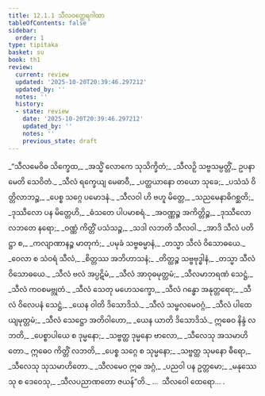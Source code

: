 ```yaml
---
title: 12.1.1 သီလဝတ္ထေရဂါထာ
tableOfContents: false
sidebar:
  order: 1
type: tipitaka
basket: su
book: th1
review:
  current: review
  updated: '2025-10-20T20:39:46.297212'
  updated_by: ''
  notes: ''
  history:
  - state: review
    date: '2025-10-20T20:39:46.297212'
    updated_by: ''
    notes: ''
    previous_state: draft
---
```



<DynamicBreadcrumb />


<ReviewStatus review={frontmatter.review} showDetails={true} />

<HypothesisAnnotation frontmatter={frontmatter} />

<Division number="608" book="th1" e="ch" v="19" p="309">

<Paragraph number="925" type="verses" book="th1">
_“သီလမေဝိဓ သိက္ခေထ,_  
_အသ္မိံ လောကေ သုသိက္ခိတံ;_  
_သီလဉှိ သဗ္ဗသမ္ပတ္တိံ,_  
ဥပနာမေတိ သေဝိတံ._  

</Paragraph>

</Division>
<Division number="609" book="th1" e="ch" v="19" p="309">

<Paragraph number="926" type="verses" book="th1">
_သီလံ ရက္ခေယျ မေဓာဝီ,_  
_ပတ္ထယာနော တယော သုခေ;_  
_ပသံသံ ဝိတ္တိလာဘဉ္စ,_  
_ပေစ္စ သဂ္ဂေ ပမောဒနံ._  

</Paragraph>

</Division>
<Division number="610" book="th1" e="ch" v="19" p="309">

<Paragraph number="927" type="verses" book="th1">
_သီလဝါ ဟိ ဗဟူ မိတ္တေ,_  
_သညမေနာဓိဂစ္ဆတိ;_  
_ဒုဿီလော ပန မိတ္တေဟိ,_  
_ဓံသတေ ပါပမာစရံ._  

</Paragraph>

</Division>
<Division number="611" book="th1" e="ch" v="19" p="309">

<Paragraph number="928" type="verses" book="th1">
_အဝဏ္ဏဉ္စ အကိတ္တိဉ္စ,_  
_ဒုဿီလော လဘတေ နရော;_  
_ဝဏ္ဏံ ကိတ္တိံ ပသံသဉ္စ,_  
_သဒါ လဘတိ သီလဝါ._  

</Paragraph>

</Division>
<Division number="612" book="th1" e="ch" v="19" p="309">

<Paragraph number="929" type="verses" book="th1">
_အာဒိ သီလံ ပတိဋ္ဌာ စ,_  
_ကလျာဏာနဉ္စ မာတုကံ;_  
_ပမုခံ သဗ္ဗဓမ္မာနံ,_  
_တသ္မာ သီလံ ဝိသောဓယေ._  

</Paragraph>

</Division>
<Division number="613" book="th1" e="ch" v="19" p="309">

<Paragraph number="930" type="verses" book="th1">
_ဝေလာ စ သံဝရံ သီလံ,_  
_စိတ္တဿ အဘိဟာသနံ;_  
_တိတ္ထဉ္စ သဗ္ဗဗုဒ္ဓါနံ,_  
_တသ္မာ သီလံ ဝိသောဓယေ._  

</Paragraph>

</Division>
<Division number="614" book="th1" e="ch" v="19" p="309">

<Paragraph number="931" type="verses" book="th1">
_သီလံ ဗလံ အပ္ပဋိမံ,_  
_သီလံ အာဝုဓမုတ္တမံ;_  
_သီလမာဘရဏံ သေဋ္ဌံ,_  
_သီလံ ကဝစမဗ္ဘုတံ._  

</Paragraph>

</Division>
<Division number="615" book="th1" e="ch" v="19" p="309">

<Paragraph number="932" type="verses" book="th1">
_သီလံ သေတု မဟေသက္ခော,_  
_သီလံ ဂန္ဓော အနုတ္တရော;_  
_သီလံ ဝိလေပနံ သေဋ္ဌံ,_  
_ယေန ဝါတိ ဒိသောဒိသံ._  

</Paragraph>

</Division>
<Division number="616" book="th1" e="ch" v="19" p="309">

<Paragraph number="933" type="verses" book="th1">
_သီလံ သမ္ဗလမေဝဂ္ဂံ,_  
_သီလံ ပါထေယျမုတ္တမံ;_  
_သီလံ သေဋ္ဌော အတိဝါဟော,_  
_ယေန ယာတိ ဒိသောဒိသံ._  

</Paragraph>

</Division>
<Division number="617" book="th1" e="ch" v="19" p="309">

<Paragraph number="934" type="verses" book="th1">
ဣဓေဝ နိန္ဒံ လဘတိ,_  
_ပေစ္စာပါယေ စ ဒုမ္မနော;_  
_သဗ္ဗတ္ထ ဒုမ္မနော ဗာလော,_  
_သီလေသု အသမာဟိတော._  

</Paragraph>

</Division>
<Division number="618" book="th1" e="ch" v="19" p="309">

<Paragraph number="935" type="verses" book="th1">
ဣဓေဝ ကိတ္တိံ လဘတိ,_  
_ပေစ္စ သဂ္ဂေ စ သုမ္မနော;_  
_သဗ္ဗတ္ထ သုမနော ဓီရော,_  
_သီလေသု သုသမာဟိတော._  

</Paragraph>

</Division>
<Division number="619" book="th1" e="ch" v="19" p="309">

<Paragraph number="936" type="verses" book="th1">
_သီလမေဝ ဣဓ အဂ္ဂံ,_  
_ပညဝါ ပန ဥတ္တမော;_  
_မနုဿေသု စ ဒေဝေသု,_  
_သီလပညာဏတော ဇယန်”တိ._  


</Paragraph>
</Division>

<Paragraph number="937" type="center" book="th1">
…  သီလဝေါ ထေရော… .
</Paragraph>
